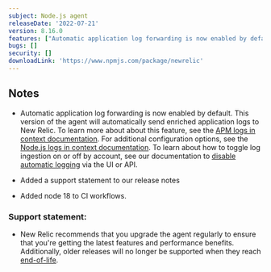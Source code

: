 ```yaml
---
subject: Node.js agent
releaseDate: '2022-07-21'
version: 8.16.0
features: ["Automatic application log forwarding is now enabled by default.","Add a support statement to our release notes."]
bugs: []
security: []
downloadLink: 'https://www.npmjs.com/package/newrelic'
---
```


## Notes

* Automatic application log forwarding is now enabled by default. This version of the agent will automatically send enriched application logs to New Relic. To learn more about about this feature, see the [APM logs in context documentation](https://docs.newrelic.com/docs/apm/new-relic-apm/getting-started/get-started-logs-context/). For additional configuration options, see the [Node.js logs in context documentation](https://docs.newrelic.com/docs/logs/logs-context/configure-logs-context-nodejs). To learn about how to toggle log ingestion on or off by account, see our documentation to [disable automatic logging](https://docs.newrelic.com/docs/logs/logs-context/disable-automatic-logging) via the UI or API.

* Added a support statement to our release notes

* Added node 18 to CI workflows.

### Support statement:

* New Relic recommends that you upgrade the agent regularly to ensure that you're getting the latest features and performance benefits. Additionally, older releases will no longer be supported when they reach [end-of-life](/docs/using-new-relic/cross-product-functions/install-configure/notification-changes-new-relic-saas-features-distributed-software).

